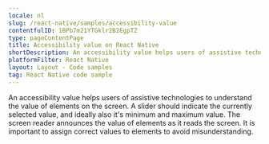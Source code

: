 ```yaml
---
locale: nl
slug: /react-native/samples/accessibility-value
contentfulID: 1BPb7m21YTGklr2B2EgpTZ
type: pageContentPage
title: Accessibility value on React Native
shortDescription: An accessibility value helps users of assistive technologies to understand the value of elements on the screen.
platformFilter: React Native
layout: Layout - Code samples
tag: React Native code sample
---
```


An accessibility value helps users of assistive technologies to understand the value of elements on the screen. A slider should indicate the currently selected value, and ideally also it's minimum and maximum value. The screen reader announces the value of elements as it reads the screen. It is important to assign correct values to elements to avoid misunderstanding.

<CodeSample id="accessibility-value" locale="nl" platform="react native"/>